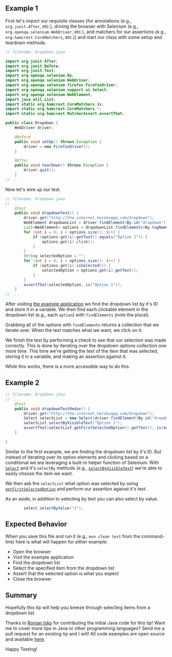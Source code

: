 ## Example 1

First let's import our requisite classes (for annotations (e.g., `org.junit.After`, etc.), driving the browser with Selenium (e.g., `org.openqa.selenium.WebDriver`, etc.), and matchers for our assertions (e.g., `org.hamcrest.CoreMatchers`, etc.)) and start our class with some setup and teardown methods.

```java
// filename: Dropdown.java

import org.junit.After;
import org.junit.Before;
import org.junit.Test;
import org.openqa.selenium.By;
import org.openqa.selenium.WebDriver;
import org.openqa.selenium.firefox.FirefoxDriver;
import org.openqa.selenium.support.ui.Select;
import org.openqa.selenium.WebElement;
import java.util.List;
import static org.hamcrest.CoreMatchers.is;
import static org.hamcrest.CoreMatchers.*;
import static org.hamcrest.MatcherAssert.assertThat;

public class Dropdown {
    WebDriver driver;

    @Before
    public void setUp() throws Exception {
        driver = new FirefoxDriver();
    }

    @After
    public void tearDown() throws Exception {
        driver.quit();
    }
// ...
```

Now let's wire up our test.

```java
// filename: Dropdown.java
// ...
    @Test
    public void dropdownTest() {
        driver.get("http://the-internet.herokuapp.com/dropdown");
        WebElement dropdownList = driver.findElement(By.id("dropdown"));
        List<WebElement> options = dropdownList.findElements(By.tagName("option"));
        for (int i = 0; i < options.size(); i++) {
            if (options.get(i).getText().equals("Option 1")) {
                options.get(i).click();
            }
        }
        String selectedOption = "";
        for (int i = 0; i < options.size(); i++) {
            if (options.get(i).isSelected()) {
                selectedOption = options.get(i).getText();
            }
        }
        assertThat(selectedOption, is("Option 1"));
    }
// ...
```

After visiting [the example application](http://the-internet.herokuapp.com/dropdown) we find the dropdown list by it's ID and store it in a variable. We then find each clickable element in the dropdown list (e.g., each `option`) with `findElements` (note the plural).

Grabbing all of the options with `findElements` returns a collection that we iterate over. When the text matches what we want, we click on it.

We finish the test by performing a check to see that our selection was made correctly. This is done by iterating over the dropdown options collection one more time. This time we're getting the text of the item that was selected, storing it in a variable, and making an assertion against it.

While this works, there is a more accessible way to do this.

## Example 2

```java
// filename: Dropdown.java
// ...
    @Test
    public void dropdownTestRedux() {
        driver.get("http://the-internet.herokuapp.com/dropdown");
        Select selectList = new Select(driver.findElement(By.id("dropdown")));
        selectList.selectByVisibleText("Option 1");
        assertThat(selectList.getFirstSelectedOption().getText(), is(equalTo("Option 1")));
    }

}
```

Similar to the first example, we are finding the dropdown list by it's ID. But instead of iterating over its option elements and clicking based on a conditional we are leveraging a built-in helper function of Selenium. With [`Select`](https://seleniumhq.github.io/selenium/docs/api/java/org/openqa/selenium/support/ui/Select.html) and it's `selectBy` methods (e.g., [`selectByVisibleText`](https://seleniumhq.github.io/selenium/docs/api/java/org/openqa/selenium/support/ui/Select.html#selectByVisibleText-java.lang.String-)) we're able to easily choose the item we want.

We then ask the `selectList` what option was selected by using [`getFirstSelectedOption`](https://seleniumhq.github.io/selenium/docs/api/java/org/openqa/selenium/support/ui/Select.html#getFirstSelectedOption--) and perform our assertion against it's text.

As an aside, in addition to selecting by text you can also select by value.

```java
        select.selectByValue("1");
```

## Expected Behavior

When you save this file and run it (e.g., `mvn clean test` from the command-line) here is what will happen for either example:

+ Open the browser
+ Visit the example application
+ Find the dropdown list
+ Select the specified item from the dropdown list
+ Assert that the selected option is what you expect
+ Close the browser

## Summary

Hopefully this tip will help you breeze through selecting items from a dropdown list.

Thanks to [Roman Isko](https://github.com/RomanIsko) for contributing the initial Java code for this tip! Want me to cover more tips in Java or other programming languages? Send me a pull request for an existing tip and I will! All code examples are open source and available [here](http://github.com/tourdedave/elemental-selenium-tips).

Happy Testing!
